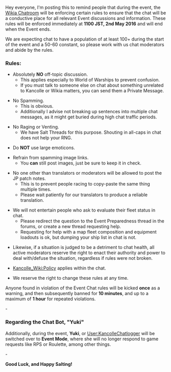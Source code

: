 Hey everyone, I'm posting this to remind people that during the event, the [[Special:Chat|Wikia Chatroom]] will be enforcing certain rules to ensure that the chat will be a conductive place for all relevant Event discussions and information. These rules will be enforced immediately at '''1100 JST, 2nd May 2016''' and will end when the Event ends.

We are expecting chat to have a population of at least 100+ during the start of the event and a 50-60 constant, so please work with us chat moderators and abide by the rules.

<h3>Rules:</h3>
* Absolutely '''NO''' off-topic discussion. 
** This applies especially to World of Warships to prevent confusion.
** If you must talk to someone else on chat about something unrelated to Kancolle or Wikia matters, you can send them a Private Message.

* No Spamming.
** This is obvious.
** Additionally I advise not breaking up sentences into multiple chat messages, as it might get buried during high chat traffic periods.

* No Raging or Venting.
** We have Salt Threads for this purpose. Shouting in all-caps in chat does not help your RNG.

* Do '''NOT''' use large emoticons.

* Refrain from spamming image links.
** You '''can''' still post images, just be sure to keep it in check.

* No one other than translators or moderators will be allowed to post the JP patch notes.
** This is to prevent people racing to copy-paste the same thing multiple times.
** Please wait patiently for our translators to produce a reliable translation.

* We will not entertain people who ask to evaluate their fleet status in chat.
** Please redirect the question to the Event Preparedness thread in the forums, or create a new thread requesting help.
** Requesting for help with a map fleet composition and equipment loadouts is ok, but dumping your ship list in chat is not.

*Likewise, if a situation is judged to be a detriment to chat health, all active moderators reserve the right to enact their authority and power to deal with/defuse the situation, regardless if rules were not broken.

*[[Kancolle_Wiki:Policy]] applies within the chat.

*We reserve the right to change these rules at any time.


Anyone found in violation of the Event Chat rules will be kicked '''once''' as a warning, and then subsequently banned for '''10 minutes''', and up to a maximum of '''1 hour''' for repeated violations.

-

<h3>Regarding the Chat Bot, "Yuki"</h3>
Additionally, during the event, '''Yuki''', or [[User:KancolleChatlogger]] will be switched over to '''Event Mode''', where she will no longer respond to game requests like RPS or Roulette, among other things.

-

'''Good Luck, and Happy Salting!'''<ac_metadata title="Chat Rules - Event Time Reminder" notify_everyone="1462140236"> </ac_metadata>